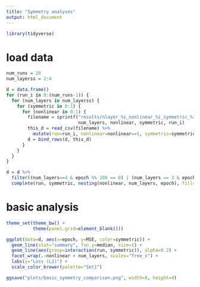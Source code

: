 ```yaml
---
title: "Symmetry analyses"
output: html_document
---
```


```r
library(tidyverse)
```

# load data
```r
num_runs = 20
num_layerss = 2:4
```

```r
d = data.frame()
for (run_i in 0:(num_runs-1)) {
  for (num_layers in num_layerss) {
    for (symmetric in 0:1) {
      for (nonlinear in 0:1) {
        filename = sprintf("results/nlayer_%i_nonlinear_%i_symmetric_%i_rseed_%i_loss_track.csv",
                           num_layers, nonlinear, symmetric, run_i)
        this_d = read_csv(filename) %>%
          mutate(run=run_i, nonlinear=nonlinear==1, symmetric=symmetric==1, num_layers=num_layers)
        d = bind_rows(d, this_d)
      }
    }
  }
}
```

```r
d = d %>%
  filter((num_layers==4 & epoch %% 200 == 0) | (num_layers == 3 & epoch %% 50 == 0) | num_layers == 2) %>%
  complete(run, symmetric, nesting(nonlinear, num_layers, epoch), fill=list(MSE=0)) 
```


# basic analysis
```r
theme_set(theme_bw() +
          theme(panel.grid=element_blank()))
```

```r
ggplot(data=d, aes(x=epoch, y=MSE, color=symmetric)) +
  geom_line(stat="summary", fun.y=median, size=1) +
  geom_line(aes(group=interaction(run, symmetric)), alpha=0.2) +
  facet_wrap(.~nonlinear + num_layers, scales="free_x") +
  labs(y="Loss (L2)") +
  scale_color_brewer(palette="Set1")
```

```r
ggsave("plots/basic_symmetry_comparison.png", width=8, height=4)
```

